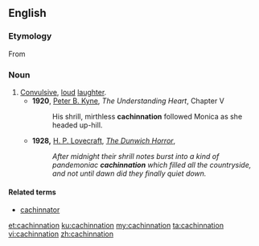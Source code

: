 ==English==

===Etymology===
From {{suffix|cachinnate|ion}}

===Noun===
{{en-noun}}

# [[convulsive|Convulsive]], [[loud]] [[laughter]].
#* '''1920''', [[w:Peter B. Kyne|Peter B. Kyne]], ''The Understanding Heart'', Chapter V
#*:His shrill, mirthless '''cachinnation''' followed Monica as she headed up-hill.
#* '''1928,''' [[w:H. P. Lovecraft|H. P. Lovecraft]], ''[[s:The Dunwich Horror|The Dunwich Horror]]'', 
#*: ''After midnight their shrill notes burst into a kind of pandemoniac '''cachinnation''' which filled all the countryside, and not until dawn did they finally quiet down.''

====Related terms====
* [[cachinnator]]

[[et:cachinnation]]
[[ku:cachinnation]]
[[my:cachinnation]]
[[ta:cachinnation]]
[[vi:cachinnation]]
[[zh:cachinnation]]